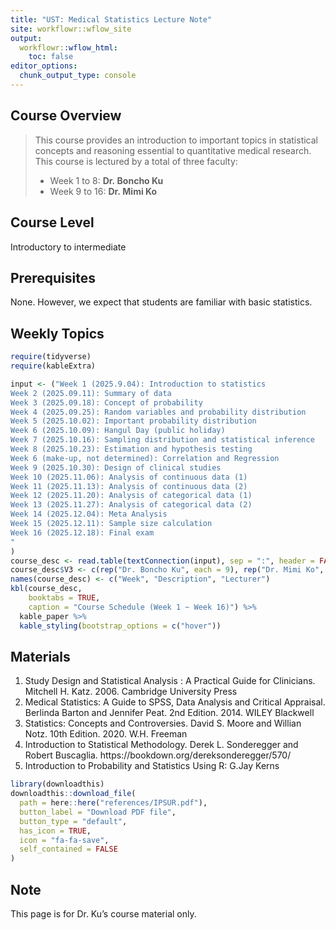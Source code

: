 ```yaml
---
title: "UST: Medical Statistics Lecture Note"
site: workflowr::wflow_site
output:
  workflowr::wflow_html:
    toc: false
editor_options:
  chunk_output_type: console
---
```



## **Course Overview**

> This course provides an introduction to important topics in statistical concepts and reasoning 
essential to quantitative medical research. 
> This course is lectured by a total of three faculty:
>
>   - Week 1 to 8: **Dr. Boncho Ku**
>   - Week 9 to 16: **Dr. Mimi Ko**


## **Course Level**

Introductory to intermediate


## **Prerequisites**

None. However, we expect that students are familiar with basic statistics.


## **Weekly Topics** 


```r
require(tidyverse)
require(kableExtra)

input <- ("Week 1 (2025.9.04): Introduction to statistics
Week 2 (2025.09.11): Summary of data
Week 3 (2025.09.18): Concept of probability
Week 4 (2025.09.25): Random variables and probability distribution
Week 5 (2025.10.02): Important probability distribution
Week 6 (2025.10.09): Hangul Day (public holiday)
Week 7 (2025.10.16): Sampling distribution and statistical inference
Week 8 (2025.10.23): Estimation and hypothesis testing 
Week 6 (make-up, not determined): Correlation and Regression
Week 9 (2025.10.30): Design of clinical studies
Week 10 (2025.11.06): Analysis of continuous data (1)
Week 11 (2025.11.13): Analysis of continuous data (2)
Week 12 (2025.11.20): Analysis of categorical data (1)
Week 13 (2025.11.27): Analysis of categorical data (2)
Week 14 (2025.12.04): Meta Analysis
Week 15 (2025.12.11): Sample size calculation
Week 16 (2025.12.18): Final exam
"
)
course_desc <- read.table(textConnection(input), sep = ":", header = FALSE)
course_desc$V3 <- c(rep("Dr. Boncho Ku", each = 9), rep("Dr. Mimi Ko", each = 8))
names(course_desc) <- c("Week", "Description", "Lecturer")
kbl(course_desc, 
    booktabs = TRUE, 
    caption = "Course Schedule (Week 1 ~ Week 16)") %>% 
  kable_paper %>% 
  kable_styling(bootstrap_options = c("hover"))

```


<!-- ### Week 1: Introduction  -->

<!-- Introduction to statistics and overview the world of statistics.  -->

<!-- ### Week 2: Terminologies and descriptive statistics  -->

<!-- Important terminologies related to statistics will be introduced. Illustrate the descriptive statistics including mean, variance (standard deviation),  -->
<!-- median, and inter-quartile range.  -->



## **Materials**

1.	Study Design and Statistical Analysis : A Practical Guide for Clinicians.  Mitchell H. Katz. 2006. Cambridge University Press 
2.	Medical Statistics: A Guide to SPSS, Data Analysis and Critical Appraisal. Berlinda Barton and Jennifer Peat. 2nd Edition. 2014. WILEY Blackwell 
3.	Statistics: Concepts and Controversies. David S. Moore and Willian Notz. 10th Edition. 2020. W.H. Freeman 
4.	Introduction to Statistical Methodology. Derek L. Sonderegger and Robert Buscaglia. https://bookdown.org/dereksonderegger/570/ 
5.  Introduction to Probability and Statistics Using R: G.Jay Kerns

```r
library(downloadthis)
downloadthis::download_file(
  path = here::here("references/IPSUR.pdf"), 
  button_label = "Download PDF file", 
  button_type = "default", 
  has_icon = TRUE, 
  icon = "fa-fa-save", 
  self_contained = FALSE
)

```

<!-- ## **Homework 1 (2025-02)** -->

<!-- > **Due Date: 2023.10.04 23:00 (Wednesday)** -->


<!-- 1. Describe a plausible explanation and examples for the robustness of median.  -->

<!-- 2. Research the Q-Q plot (definition, usage, how to make it, and how to interprete).  -->

<!-- 3. Simplify the formula of correlation coefficients -->

<!-- 4. Please summarize and express the characteristics of the data you are currently researching based on what you have learned in class, each in your own way. -->



## **Note**

This page is for Dr. Ku's course material only. 




